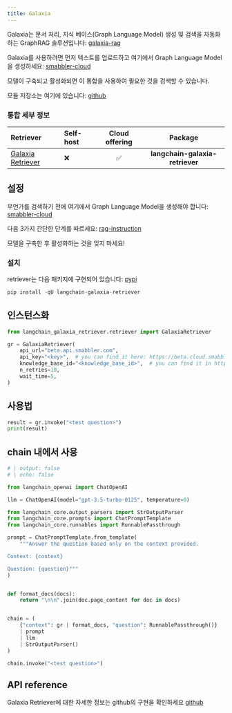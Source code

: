 ```yaml
---
title: Galaxia
---
```


Galaxia는 문서 처리, 지식 베이스(Graph Language Model) 생성 및 검색을 자동화하는 GraphRAG 솔루션입니다:
[galaxia-rag](https://smabbler.gitbook.io/smabbler/api-rag/smabblers-api-rag)

Galaxia를 사용하려면 먼저 텍스트를 업로드하고 여기에서 Graph Language Model을 생성하세요: [smabbler-cloud](https://beta.cloud.smabbler.com)

모델이 구축되고 활성화되면 이 통합을 사용하여 필요한 것을 검색할 수 있습니다.

모듈 저장소는 여기에 있습니다: [github](https://github.com/rrozanski-smabbler/galaxia-langchain)

### 통합 세부 정보

| Retriever | Self-host | Cloud offering | Package |
| :--- | :--- | :---: | :---: |
[Galaxia Retriever](https://github.com/rrozanski-smabbler/galaxia-langchain) | ❌ | ✅ | __langchain-galaxia-retriever__ |

## 설정

무언가를 검색하기 전에 여기에서 Graph Language Model을 생성해야 합니다: [smabbler-cloud](https://beta.cloud.smabbler.com)

다음 3가지 간단한 단계를 따르세요: [rag-instruction](https://smabbler.gitbook.io/smabbler/api-rag/build-rag-model-in-3-steps)

모델을 구축한 후 활성화하는 것을 잊지 마세요!

### 설치

retriever는 다음 패키지에 구현되어 있습니다: [pypi](https://pypi.org/project/langchain-galaxia-retriever/)

```python
pip install -qU langchain-galaxia-retriever
```

## 인스턴스화

```python
from langchain_galaxia_retriever.retriever import GalaxiaRetriever

gr = GalaxiaRetriever(
    api_url="beta.api.smabbler.com",
    api_key="<key>",  # you can find it here: https://beta.cloud.smabbler.com/user/account
    knowledge_base_id="<knowledge_base_id>",  # you can find it in https://beta.cloud.smabbler.com , in the model table
    n_retries=10,
    wait_time=5,
)
```

## 사용법

```python
result = gr.invoke("<test question>")
print(result)
```

## chain 내에서 사용

```python
# | output: false
# | echo: false

from langchain_openai import ChatOpenAI

llm = ChatOpenAI(model="gpt-3.5-turbo-0125", temperature=0)
```

```python
from langchain_core.output_parsers import StrOutputParser
from langchain_core.prompts import ChatPromptTemplate
from langchain_core.runnables import RunnablePassthrough

prompt = ChatPromptTemplate.from_template(
    """Answer the question based only on the context provided.

Context: {context}

Question: {question}"""
)


def format_docs(docs):
    return "\n\n".join(doc.page_content for doc in docs)


chain = (
    {"context": gr | format_docs, "question": RunnablePassthrough()}
    | prompt
    | llm
    | StrOutputParser()
)
```

```python
chain.invoke("<test question>")
```

## API reference

Galaxia Retriever에 대한 자세한 정보는 github의 구현을 확인하세요 [github](https://github.com/rrozanski-smabbler/galaxia-langchain)